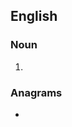 ==English==

===Noun===
{{head|en|noun plural form}}

# {{plural of|bolete|lang=en}}

===Anagrams===
* {{anagrams|en|a=beelost|Belotes|bestole}}